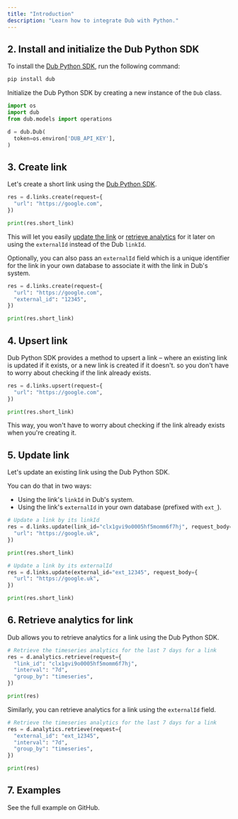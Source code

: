 ```yaml
---
title: "Introduction"
description: "Learn how to integrate Dub with Python."
---
```



<Prerequisites />

## 2. Install and initialize the Dub Python SDK

<Steps titleSize="h3">

<Step title="Install">

To install the [Dub Python SDK](https://dub.co/solutions/python), run the following command:

```bash pip
pip install dub
```

</Step>

<Step title="Initialize">

Initialize the Dub Python SDK by creating a new instance of the `Dub` class.

```python
import os
import dub
from dub.models import operations

d = dub.Dub(
  token=os.environ['DUB_API_KEY'],
)
```

</Step>

</Steps>

## 3. Create link

Let's create a short link using the [Dub Python SDK](https://dub.co/solutions/python).

```python index.py
res = d.links.create(request={
  "url": "https://google.com",
})

print(res.short_link)
```

This will let you easily [update the link](#5-update-link) or [retrieve analytics](#6-retrieve-analytics-for-link) for it later on using the `externalId` instead of the Dub `linkId`.

<Accordion title="Full list of available attributes for the Link model">
  <LinkArguments />
</Accordion>

Optionally, you can also pass an `externalId` field which is a unique identifier for the link in your own database to associate it with the link in Dub's system.

```python index.py
res = d.links.create(request={
  "url": "https://google.com",
  "external_id": "12345",
})

print(res.short_link)
```

## 4. Upsert link

Dub Python SDK provides a method to upsert a link – where an existing link is updated if it exists, or a new link is created if it doesn't. so you don't have to worry about checking if the link already exists.

```python index.py
res = d.links.upsert(request={
  "url": "https://google.com",
})

print(res.short_link)
```

This way, you won't have to worry about checking if the link already exists when you're creating it.

## 5. Update link

Let's update an existing link using the Dub Python SDK.

You can do that in two ways:

- Using the link's `linkId` in Dub's system.
- Using the link's `externalId` in your own database (prefixed with `ext_`).

```python index.py
# Update a link by its linkId
res = d.links.update(link_id="clx1gvi9o0005hf5momm6f7hj", request_body={
  "url": "https://google.uk",
})

print(res.short_link)

# Update a link by its externalId
res = d.links.update(external_id="ext_12345", request_body={
  "url": "https://google.uk",
})

print(res.short_link)
```

## 6. Retrieve analytics for link

Dub allows you to retrieve analytics for a link using the Dub Python SDK.

```python index.py
# Retrieve the timeseries analytics for the last 7 days for a link
res = d.analytics.retrieve(request={
  "link_id": "clx1gvi9o0005hf5momm6f7hj",
  "interval": "7d",
  "group_by": "timeseries",
})

print(res)
```

Similarly, you can retrieve analytics for a link using the `externalId` field.

```python index.py
# Retrieve the timeseries analytics for the last 7 days for a link
res = d.analytics.retrieve(request={
  "external_id": "ext_12345",
  "interval": "7d",
  "group_by": "timeseries",
})

print(res)
```

## 7. Examples

<CardGroup cols={2}>
  <Card
    title="Python Example"
    icon="github"
    href="https://github.com/dubinc/examples/tree/main/python/flask"
    color="#333333"
  >
    See the full example on GitHub.
  </Card>
</CardGroup>
